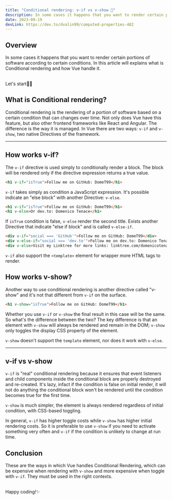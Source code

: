 ```yaml
---
title: "Conditional rendering: v-if vs v-show 🫴"
description: In some cases it happens that you want to render certain portions of software according to certain conditions.
date: 2023-09-19
devLink: https://dev.to/dvalin99/computed-properties-482
---
```


## Overview

In some cases it happens that you want to render certain portions of software according to certain conditions.
In this article will explains what is Conditional rendering and how Vue handle it.

<br />
Let's start🤙🏻

## What is Conditional rendering?

Conditional rendering is the rendering of a portion of software based on a certain condition that can changes over time.
Not only does Vue have this feature, but also other frontend frameworks like React and Angular. The difference is the way it is managed.
In Vue there are two ways: `v-if` and `v-show`, two native Directives of the framework.

---

## How works v-if?

The `v-if` directive is used simply to conditionally render a block. The block will be rendered only if the directive expression returns a true value.

```html
<h1 v-if="isTrue">Follow me on GitHub: DomeT99</h1>
```

`v-if` takes simply as condition a JavaScript expression.
It's possible indicate an "else block" with another Directive: `v-else`.

```html
<h1 v-if="isTrue">Follow me on GitHub: DomeT99</h1>
<h1 v-else>Or dev.to: Domenico Tenace</h1>
```

If `isTrue` condition is false, `v-else` render the second title.
Exists another Directive that indicate "else if block" and is called `v-else-if`.

```html
<div v-if="social === 'GitHub'">Follow me on GitHub: DomeT99</div>
<div v-else-if="social === 'dev.to'">Follow me on dev.to: Domenico Tenace</div>
<div v-else>Visit my Linktree for more links: linktree.com/domenicotenace</div>
```

`v-if` also support the `<template>` element for wrapper more HTML tags to render.

## How works v-show?

Another way to use conditional rendering is another directive called "v-show" and it's not that different from `v-if` on the surface.

```html
<h1 v-show="isTrue">Follow me on GitHub: DomeT99</h1>
```

Whether you use `v-if` or `v-show` the final result in this case will be the same.
So what's the difference between the two?
The key difference is that an element with `v-show` will always be rendered and remain in the DOM; `v-show` only toggles the display CSS property of the element.

`v-show` doesn't support the `template` element, nor does it work with `v-else`.

---

## v-if vs v-show

`v-if` is "real" conditional rendering because it ensures that event listeners and child components inside the conditional block are properly destroyed and re-created.
It's lazy, infact if the condition is false on initial render, it will not do anything the conditional block won't be rendered until the condition becomes true for the first time.

`v-show` is much simpler, the element is always rendered regardless of initial condition, with CSS-based toggling.

In general, `v-if` has higher toggle costs while `v-show` has higher initial rendering costs. So it is preferable to use `v-show` if you need to activate something very often and `v-if` if the condition is unlikely to change at run time.

## Conclusion

These are the ways in which Vue handles Conditional Rendering, which can be expensive when rendering with `v-show` and more expensive when toggle with `v-if`.
They must be used in the right contexts.

<br />
Happy coding!✨
